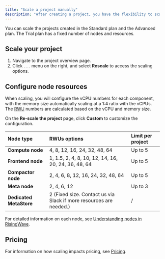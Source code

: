 ```yaml
---
title: "Scale a project manually"
description: "After creating a project, you have the flexibility to scale its resources and capacity to meet your specific data processing and analysis needs. This can be achieved through two methods: increasing or decreasing the number of worker nodes (horizontal scaling) or adjusting the resource capacity of each node in the project (vertical scaling)."
---
```


<Note>
You can scale the projects created in the Standard plan and the Advanced plan. The Trial plan has a fixed number of nodes and resources.
</Note>

## Scale your project

1. Navigate to the project overview page.
2. Click `...` menu on the right, and select **Rescale** to access the scaling options.

## Configure node resources

When scaling, you will configure the vCPU numbers for each component, with the memory size automatically scaling at a 1:4 ratio with the vCPUs. The [RWU](/cloud/pricing/#risingwave-unit-rwu) numbers are calculated based on the vCPU and memory size.

On the **Re-scale the project** page, click **Custom** to customize the configuration.

| Node type             | RWUs options                                        | Limit per project |
|:-----------------------|:---------------------------------------------------|:------------------|
| **Compute node**       | 4, 8, 12, 16, 24, 32, 48, 64                       | Up to 5           |
| **Frontend node**      | 1, 1.5, 2, 4, 8, 10, 12, 14, 16, 20, 24, 36, 48, 64 | Up to 5           |
| **Compactor node**     | 2, 4, 6, 8, 12, 16, 24, 32, 48, 64                 | Up to 5           |
| **Meta node**          | 2, 4, 6, 12                                     | Up to 3           |
| **Dedicated MetaStore**| 2 (Fixed size. Contact us via Slack if more resources are needed.) |/|

For detailed information on each node, see [Understanding nodes in RisingWave](/cloud/choose-a-project-plan/#understanding-nodes-in-risingwave).

## Pricing

For information on how scaling impacts pricing, see [Pricing](/cloud/pricing/).
